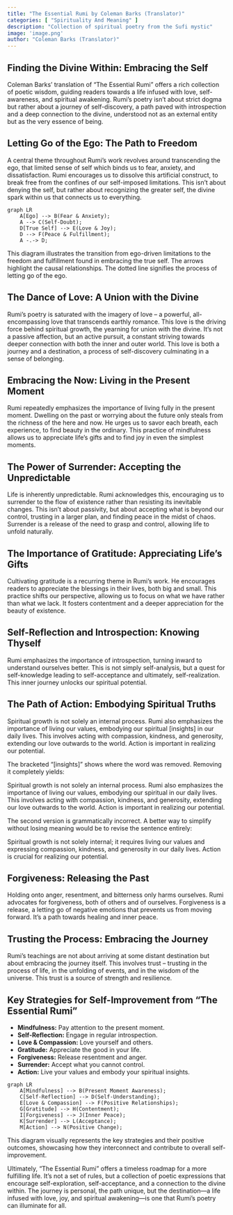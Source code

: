 ```yaml
---
title: "The Essential Rumi by Coleman Barks (Translator)"
categories: [ "Spirituality And Meaning" ]
description: "Collection of spiritual poetry from the Sufi mystic"
image: 'image.png'
author: "Coleman Barks (Translator)"
---
```

## Finding the Divine Within: Embracing the Self

Coleman Barks' translation of "The Essential Rumi" offers a rich collection of poetic wisdom, guiding readers towards a life infused with love, self-awareness, and spiritual awakening.  Rumi's poetry isn't about strict dogma but rather about a journey of self-discovery, a path paved with introspection and a deep connection to the divine, understood not as an external entity but as the very essence of being.

## Letting Go of the Ego: The Path to Freedom

A central theme throughout Rumi's work revolves around transcending the ego, that limited sense of self which binds us to fear, anxiety, and dissatisfaction.  Rumi encourages us to dissolve this artificial construct, to break free from the confines of our self-imposed limitations. This isn't about denying the self, but rather about recognizing the greater self, the divine spark within us that connects us to everything.

```mermaid
graph LR
    A[Ego] --> B(Fear & Anxiety);
    A --> C(Self-Doubt);
    D[True Self] --> E(Love & Joy);
    D --> F(Peace & Fulfillment);
    A -.-> D;
```

This diagram illustrates the transition from ego-driven limitations to the freedom and fulfillment found in embracing the true self. The arrows highlight the causal relationships. The dotted line signifies the process of letting go of the ego.


## The Dance of Love:  A Union with the Divine

Rumi’s poetry is saturated with the imagery of love – a powerful, all-encompassing love that transcends earthly romance. This love is the driving force behind spiritual growth, the yearning for union with the divine. It's not a passive affection, but an active pursuit, a constant striving towards deeper connection with both the inner and outer world. This love is both a journey and a destination, a process of self-discovery culminating in a sense of belonging.

## Embracing the Now:  Living in the Present Moment

Rumi repeatedly emphasizes the importance of living fully in the present moment.  Dwelling on the past or worrying about the future only steals from the richness of the here and now.  He urges us to savor each breath, each experience, to find beauty in the ordinary. This practice of mindfulness allows us to appreciate life's gifts and to find joy in even the simplest moments.

## The Power of Surrender: Accepting the Unpredictable

Life is inherently unpredictable.  Rumi acknowledges this, encouraging us to surrender to the flow of existence rather than resisting its inevitable changes. This isn't about passivity, but about accepting what is beyond our control, trusting in a larger plan, and finding peace in the midst of chaos.  Surrender is a release of the need to grasp and control, allowing life to unfold naturally.

##  The Importance of Gratitude: Appreciating Life's Gifts

Cultivating gratitude is a recurring theme in Rumi's work. He encourages readers to appreciate the blessings in their lives, both big and small. This practice shifts our perspective, allowing us to focus on what we have rather than what we lack. It fosters contentment and a deeper appreciation for the beauty of existence.


##  Self-Reflection and Introspection:  Knowing Thyself

Rumi emphasizes the importance of introspection, turning inward to understand ourselves better. This is not simply self-analysis, but a quest for self-knowledge leading to self-acceptance and ultimately, self-realization. This inner journey unlocks our spiritual potential.

##  The Path of Action:  Embodying Spiritual Truths

Spiritual growth is not solely an internal process. Rumi also emphasizes the importance of living our values, embodying our spiritual [insights] in our daily lives. This involves acting with compassion, kindness, and generosity, extending our love outwards to the world. Action is important in realizing our potential.

The bracketed "[insights]" shows where the word was removed.  Removing it completely yields:

Spiritual growth is not solely an internal process. Rumi also emphasizes the importance of living our values, embodying our spiritual in our daily lives. This involves acting with compassion, kindness, and generosity, extending our love outwards to the world. Action is important in realizing our potential.

The second version is grammatically incorrect.  A better way to simplify without losing meaning would be to revise the sentence entirely:


Spiritual growth is not solely internal; it requires living our values and expressing compassion, kindness, and generosity in our daily lives. Action is crucial for realizing our potential.


##  Forgiveness:  Releasing the Past

Holding onto anger, resentment, and bitterness only harms ourselves. Rumi advocates for forgiveness, both of others and of ourselves.  Forgiveness is a release, a letting go of negative emotions that prevents us from moving forward. It's a path towards healing and inner peace.

##  Trusting the Process:  Embracing the Journey

Rumi's teachings are not about arriving at some distant destination but about embracing the journey itself.  This involves trust – trusting in the process of life, in the unfolding of events, and in the wisdom of the universe. This trust is a source of strength and resilience.

## Key Strategies for Self-Improvement from "The Essential Rumi"

* **Mindfulness:** Pay attention to the present moment.
* **Self-Reflection:** Engage in regular introspection.
* **Love & Compassion:** Love yourself and others.
* **Gratitude:**  Appreciate the good in your life.
* **Forgiveness:** Release resentment and anger.
* **Surrender:** Accept what you cannot control.
* **Action:** Live your values and embody your spiritual insights.

```mermaid
graph LR
    A[Mindfulness] --> B(Present Moment Awareness);
    C[Self-Reflection] --> D(Self-Understanding);
    E[Love & Compassion] --> F(Positive Relationships);
    G[Gratitude] --> H(Contentment);
    I[Forgiveness] --> J(Inner Peace);
    K[Surrender] --> L(Acceptance);
    M[Action] --> N(Positive Change);
```

This diagram visually represents the key strategies and their positive outcomes, showcasing how they interconnect and contribute to overall self-improvement.

Ultimately, "The Essential Rumi" offers a timeless roadmap for a more fulfilling life. It's not a set of rules, but a collection of poetic  expressions that encourage self-exploration, self-acceptance, and a connection to the divine within. The journey is personal, the path unique, but the destination—a life infused with love, joy, and spiritual awakening—is one that Rumi's poetry can illuminate for all.

